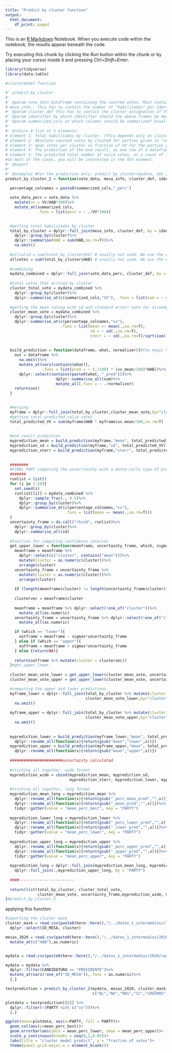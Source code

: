 ```yaml
---
title: "Predict by cluster function"
output:
  html_document:
    df_print: paged
---
```


This is an [R Markdown](http://rmarkdown.rstudio.com) Notebook. When you execute code within the notebook, the results appear beneath the code. 

Try executing this chunk by clicking the *Run* button within the chunk or by placing your cursor inside it and pressing *Ctrl+Shift+Enter*. 

```r
library(tidyverse)
library(data.table)
```


```r
#clustermodel function

#' predict_by_cluster
#'
#' @param vote_data Dataframe containing the counted votes. Must contain the columns given in the "summarized_cols" arguments. Must contain one column of all habilitados HAB and of all valid votes VV. Must also contain an identifier column given in the "identifier" argument.
# mesa_info : this has to contain the number of "habilitados" per identifier (given in the identifier argument), under the name of "HAB" @param mesa_info 
#' @param cluster_def this has to contain the cluster assignation of the "mesas". Has to contain  a "cluster"" column and an identifier column, normally "ID_MESA"
#' @param identifier by which identifier should the above frames be merged? Usually "ID_MESA"
#' @param summarized_cols at which columns should be summarized? Usually, enter here the names of the PERCENTAGE columns for the different parties, for example "cc", "mas", etc.
#'
#' @return A list of 5 elements:
# element 1: Total habilitados by cluster. (This depends only on cluster assignement and geopatron)
# element 2: Absolute counted votes by clusted for parties given in "summarized_cols". 
# element 3: mean votes per cluster as fraction of VV for the parties given in "summarized_cols"
# element 4: The prediction of the end result, as one row of a dataframe, coming with standard deviation and standard error. CARE: Those measures of uncertainty seem to be not suitable to correctly assess the uncertainty of the final result estimation. 
# element 5: The predicted total number of valid votes, at a count of 100% (this will be lower than the total number of "habilitados")
#In most of the cases, you will be interested in the 4th element.
#' @export
#'
#' @examples #For the prediction only: predict_by_cluster(mydata, dat_2019_final, cluster_mask, "ID_MESA",c("cc","mas","pdc"))[[3]]
predict_by_cluster_2 = function(vote_data, mesa_info, cluster_def, identifier, summarized_cols, uncertainty_sigmas){
  
  percentage_colnames = paste0(summarized_cols,"_perc")

  vote_data_perc = vote_data %>%
    mutate(vv = VV/HAB*100)%>%
    mutate_at(summarized_cols, 
              .funs = list(perc = ~ ./VV*100))
  

  #getting total habilitados by cluster
  total_by_cluster = dplyr::full_join(mesa_info, cluster_def, by = identifier) %>%
    dplyr::group_by(cluster)%>%
    dplyr::summarise(HAB = sum(HAB,na.rm=T))%>%
    na.omit()
  
  #allvalid = sum(total_by_cluster$VV) # usually not used. We use the estimated total VV instead
  allvotes = sum(total_by_cluster$HAB) # usually not used. We use the estimated total VV instead
  
  #combining
  mydata_combined = dplyr::full_join(vote_data_perc, cluster_def, by = identifier)
  
  #total votes that arrived by cluster
  cluster_total_vote = mydata_combined %>%
    dplyr::group_by(cluster)%>%
    dplyr::summarise_at(c(summarized_cols,"VV"), .funs = list(sum = ~ sum(.,na.rm=T)))
  
  #getting the mean (along with sd and standard error) vote for already counted clusters
  cluster_mean_vote = mydata_combined %>%
    dplyr::group_by(cluster)%>%
    dplyr::summarise_at(c(percentage_colnames,"vv"),
                        .funs = list(mean =~ mean(.,na.rm=T),
                                     sd = ~ sd(.,na.rm=T),
                                     sterr = ~ sd(.,na.rm=T)/sqrt(sum(!is.na(.)))))
  
  
  build_prediction = function(dataframe, what, normalizer){#the magic happens here
    out = dataframe %>%
      na.omit()%>%
      mutate_at(vars(contains(what)),
                .funs = list(pred = ~ (./100) * (vv_mean/100)*HAB))%>%
      dplyr::select(contains(paste0(what, "_pred")))%>%
                      dplyr::summarise_all(sum)%>%
                      mutate_all(.funs = ~ ./normalizer)
    return(out)
  }

  
  #merging
  myframe = dplyr::full_join(total_by_cluster,cluster_mean_vote,by="cluster")
  #getting total predicted valid votes
  total_predicted_VV = sum(myframe$HAB * myframe$vv_mean/100,na.rm=T)
  
  
  #end result prediction
  myprediction_mean = build_prediction(myframe,"mean", total_predicted_VV)
  myprediction_sd = build_prediction(myframe,"sd", total_predicted_VV)
  myprediction_sterr = build_prediction(myframe,"sterr", total_predicted_VV)
  
  
  ########
  #FINAL PART computing the uncerrtainty with a monte-carlo type of procedure
  #######
  runlist = list()
  for (i in 1:50){
    set.seed(i)
    runlist[[i]] = mydata_combined %>%
      dplyr::sample_frac(., 0.5)%>%
      dplyr::group_by(cluster)%>%
      dplyr::summarise_at(c(percentage_colnames,"vv"),
                          .funs = list(mean =~ mean(.,na.rm=T)))
  }
  uncertainty_frame = do.call("rbind", runlist)%>%
    dplyr::group_by(cluster)%>%
    dplyr::summarise_all(sd)
  
  #function for computing confidence interval
  get_upper_lower = function(meanframe, uncertainty_frame, which, sigmas){
    meanframe = meanframe %>%
      dplyr::select(c("cluster", contains("mean")))%>%
      mutate(cluster = as.numeric(cluster))%>%
      arrange(cluster)
    uncertainty_frame = uncertainty_frame %>%
      mutate(cluster = as.numeric(cluster))%>%
      arrange(cluster)
    
    if (length(meanframe$cluster) != length(uncertainty_frame$cluster)){return(meanframe*NA)}#not all clusters there 
    
    clustervec = meanframe$cluster
    
    meanframe = meanframe %>% dplyr::select(!one_of("cluster"))%>%
      mutate_all(as.numeric)
    uncertainty_frame = uncertainty_frame %>% dplyr::select(!one_of("cluster"))%>%
      mutate_all(as.numeric)

    if (which == "lower"){
      outframe = meanframe - sigmas*uncertainty_frame
    } else if (which == "upper"){
      outframe = meanframe + sigmas*uncertainty_frame
    } else {return(NA)}
    
    return(outframe %>% mutate(cluster = clustervec))
  }#get_upper_lower
  
  cluster_mean_vote_lower = get_upper_lower(cluster_mean_vote, uncertainty_frame,"lower", uncertainty_sigmas)
  cluster_mean_vote_upper = get_upper_lower(cluster_mean_vote, uncertainty_frame,"upper", uncertainty_sigmas)

  #computing the upper and lower predictions
  myframe_lower = dplyr::full_join(total_by_cluster %>% mutate(cluster =as.numeric(cluster)),
                                   cluster_mean_vote_lower,by="cluster")%>%
    na.omit()
  
  myframe_upper = dplyr::full_join(total_by_cluster %>% mutate(cluster =as.numeric(cluster)),
                                   cluster_mean_vote_upper,by="cluster")%>%
    na.omit()
  
  
  myprediction_lower = build_prediction(myframe_lower,"mean", total_predicted_VV)%>%
    dplyr::rename_all(function(x){return(gsub("mean","lower",x))})
  myprediction_upper = build_prediction(myframe_upper,"mean", total_predicted_VV)%>%
    dplyr::rename_all(function(x){return(gsub("mean","upper",x))})
  
  #######################uncertainty calculated
  
  #stiching all together, wide format
  myprediction_wide = cbind(myprediction_mean, myprediction_sd,
                            myprediction_sterr, myprediction_lower, myprediction_upper)
  
  #stiching all together, long format
  myprediction_mean_long = myprediction_mean %>%
    dplyr::rename_all(function(x){return(gsub("_perc_mean_pred","",x))})%>%
    dplyr::rename_all(function(x){return(gsub("_mean_pred","",x))})%>%
    tidyr::gather(value = "mean_perc_best", key = "PARTY")
  
  myprediction_lower_long = myprediction_lower %>%
    dplyr::rename_all(function(x){return(gsub("_perc_lower_pred","",x))})%>%
    dplyr::rename_all(function(x){return(gsub("_lower_pred","",x))})%>%
    tidyr::gather(value = "mean_perc_lower", key = "PARTY")
  
  myprediction_upper_long = myprediction_upper %>%
    dplyr::rename_all(function(x){return(gsub("_perc_upper_pred","",x))})%>%
    dplyr::rename_all(function(x){return(gsub("_upper_pred","",x))})%>%
    tidyr::gather(value = "mean_perc_upper", key = "PARTY")
    
  myprediction_long = dplyr::full_join(myprediction_mean_long, myprediction_lower_long, by ="PARTY")%>%
    dplyr::full_join(.,myprediction_upper_long, by = "PARTY")
  
  ####------------------------
  
  return(list(total_by_cluster, cluster_total_vote,
              cluster_mean_vote, uncertainty_frame,myprediction_wide, myprediction_long,total_predicted_VV))
}#predict_by_cluster_2

```

applying this function
```r
#importing the cluster mask
cluster_mask = read.csv(paste0(here::here(),"/../datos_1_intermedios/cluster_definition/2019_clustered_10.csv"), colClasses = "character")%>%
  dplyr::select(ID_MESA, cluster)

mesas_2020 = read.csv(paste0(here::here(),"/../datos_1_intermedios/2020/z010R_geopadron_mesas_2020_ALL.csv"),colClasses = "character")%>%
  mutate_at(c("HAB"),as.numeric)


mydata = read.csv(paste0(here::here(),"/../datos_1_intermedios/2020/comp/exportacion_EG2020_actual.csv"),colClasses = "character")

mydata = mydata %>%
  dplyr::filter(CANDIDATURA == "PRESIDENTE")%>%
  mutate_at(vars(!one_of("ID_MESA")),.funs = as.numeric)%>%
  {.}

testprediction = predict_by_cluster_2(mydata, mesas_2020, cluster_mask, "ID_MESA",
                                      c("BL","NU","MAS","CC","CREEMOS","FPV","PAN_BOL"), 2)
```
```r
plotdata = testprediction[[6]] %>%
  dplyr::filter(!(PARTY %in% c("vv")))%>%
  {.}

ggplot(data=plotdata, aes(x=PARTY, fill = PARTY))+
  geom_col(aes(y=mean_perc_best))+
  geom_errorbar(aes(ymin = mean_perc_lower, ymax = mean_perc_upper))+
  scale_y_continuous(breaks = seq(0,1,0.05))+
  labs(title = "cluster model predict", y = "fraction of votes")+
  theme(panel.grid.major.x = element_blank())
```




